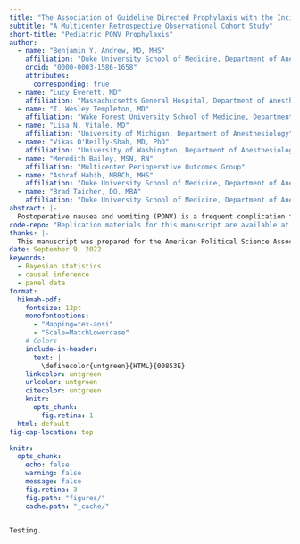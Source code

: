 ```yaml
---
title: "The Association of Guideline Directed Prophylaxis with the Incidence of Postoperative Nausea and Vomiting in Pediatric Patients"
subtitle: "A Multicenter Retrospective Observational Cohort Study"
short-title: "Pediatric PONV Prophylaxis"
author:
  - name: "Benjamin Y. Andrew, MD, MHS"
    affiliation: "Duke University School of Medicine, Department of Anesthesiology"
    orcid: "0000-0003-1586-1658"
    attributes:
      corresponding: true
  - name: "Lucy Everett, MD"
    affiliation: "Massachucsetts General Hospital, Department of Anesthesia, Critical Care and Pain Medicine"
  - name: "T. Wesley Templeton, MD"
    affiliation: "Wake Forest University School of Medicine, Department of Anesthesiology"
  - name: "Lisa N. Vitale, MD"
    affiliation: "University of Michigan, Department of Anesthesiology"
  - name: "Vikas O'Reilly-Shah, MD, PhD"
    affiliation: "University of Washington, Department of Anesthesiology and Pain Medicine"
  - name: "Meredith Bailey, MSN, RN"
    affiliation: "Multicenter Perioperative Outcomes Group"
  - name: "Ashraf Habib, MBBCh, MHS"
    affiliation: "Duke University School of Medicine, Department of Anesthesiology"
  - name: "Brad Taicher, DO, MBA"
    affiliation: "Duke University School of Medicine, Department of Anesthesiology"
abstract: |-
  Postoperative nausea and vomiting (PONV) is a frequent complication following general anesthesia in pediatric patients. Further, PONV is associated with a number of negative patient outcomes including dehydration, pulmonary aspiration, delayed mobilization, risk for wound dehiscence, delayed discharge, and unanticipated hospital admission. Given its high incidence and associated costly outcomes, a systematic approach to reducing PONV through appropriate prophylaxis represents a key opportunity for optimization of patient care. Consensus guidelines for prophylaxis against PONV in pediatric patients recommend a risk-based approach, with escalation in the number of antiemetics based on a preoperative estimate of PONV risk. These recommendations have been translated into performance metrics, most notably by the Multicenter Perioperative Outcomes Group (MPOG) through the Anesthesiology Performance Improvement and Reporting Exchange (ASPIRE), which currently includes over 25 children’s hospitals Despite widespread dissemination of the guideline-defined quality metric for PONV prophylaxis, the association between adherence to such a risk-based approach and clinical outcomes remains unknown. Further, while the consensus guidelines are based on a comprehensive collation of evidence surrounding PONV risk prediction and prophylaxis, this evidence base is not robust. Most notably, risk prediction in pediatric PONV is sparsely studied, and available risk models utilize suboptimal methods that leave them prone to misclassification and bias. Thus, it is important to objectively estimate how published national guidelines, based on the current landscape of pediatric PONV risk prediction, are associated with clinical outcomes.
code-repo: "Replication materials for this manuscript are available at <https://github.com/ajnafa/Latent-Bayesian-MSM/tree/apsa-paper>"
thanks: |-
  This manuscript was prepared for the American Political Science Association's Annual Meeting in Montreal, Quebec, September 15--18, 2022.
date: September 9, 2022
keywords: 
  - Bayesian statistics
  - causal inference
  - panel data
format: 
  hikmah-pdf:
    fontsize: 12pt
    monofontoptions: 
      - "Mapping=tex-ansi"
      - "Scale=MatchLowercase"
    # Colors
    include-in-header: 
      text: |
        \definecolor{untgreen}{HTML}{00853E}
    linkcolor: untgreen
    urlcolor: untgreen
    citecolor: untgreen
    knitr:
      opts_chunk:
        fig.retina: 1
  html: default
fig-cap-location: top

knitr:
  opts_chunk:
    echo: false
    warning: false
    message: false
    fig.retina: 3
    fig.path: "figures/"
    cache.path: "_cache/"
---
```

```
Testing. 
```

